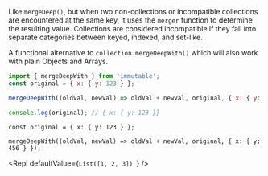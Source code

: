 
Like `mergeDeep()`, but when two non-collections or incompatible
collections are encountered at the same key, it uses the `merger` function
to determine the resulting value. Collections are considered incompatible
if they fall into separate categories between keyed, indexed, and set-like.

A functional alternative to `collection.mergeDeepWith()` which will also
work with plain Objects and Arrays.

```js
import { mergeDeepWith } from 'immutable';
const original = { x: { y: 123 } };

mergeDeepWith((oldVal, newVal) => oldVal + newVal, original, { x: { y: 456 } }); // { x: { y: 579 }}

console.log(original); // { x: { y: 123 }}
```

```
const original = { x: { y: 123 } };

mergeDeepWith((oldVal, newVal) => oldVal + newVal, original, { x: { y: 456 } });
```

<Repl
  defaultValue={`List([1, 2, 3])
`}
/>
